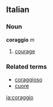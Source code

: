 ==Italian==
===Noun===
'''coraggio''' ''m''

# [[courage]]

===Related terms===
*[[coraggioso]]
*[[cuore]]

[[ja:coraggio]]